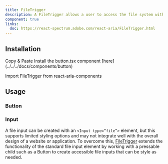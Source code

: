 ```yaml
---
title: FileTrigger
description: A FileTrigger allows a user to access the file system with any pressable React Aria or React Spectrum component, or custom components built with usePress.
component: true
links:
  doc: https://react-spectrum.adobe.com/react-aria/FileTrigger.html
---
```


<ComponentPreview name="file-trigger-button-demo" />

## Installation

<Tabs defaultValue="manual">

<TabsList>
  <TabsTrigger value="manual">Copy & Paste</TabsTrigger>
</TabsList>

<TabsContent value="manual">

<Steps>

<Step>
  Install the button.tsx component [here](../../../docs/components/button)
</Step>

<Step>Import FileTrigger from react-aria-components</Step>

</Steps>

</TabsContent>

</Tabs>

## Usage

### Button

<ComponentPreview name="file-trigger-button-demo" />

### Input

A file input can be created with an `<Input type=“file”>` element, but this supports limited styling options and may not integrate well with the overall design of a website or application.
To overcome this, [FileTrigger](../../../docs/components/file-trigger) extends the functionality of the standard file input element by working with a pressable child such as a Button to create accessible file inputs that can be style as needed.

<ComponentPreview name="input-file" className="[&_input]:max-w-xs" />
